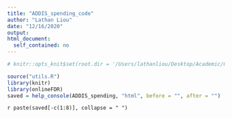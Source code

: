 ```yaml
---
title: "ADDIS_spending_code"
author: "Lathan Liou"
date: "12/16/2020"
output: 
html_document:
  self_contained: no
---
```

```r
# knitr::opts_knit$set(root.dir = '/Users/lathanliou/Desktop/Academic/Cambridge/BSU-job/onlineFDRShiny')
```

```r
source("utils.R")
library(knitr)
library(onlineFDR)
saved = help_console(ADDIS_spending, "html", before = "", after = "")
```
 
`r paste(saved[-c(1:8)], collapse = " ")`
